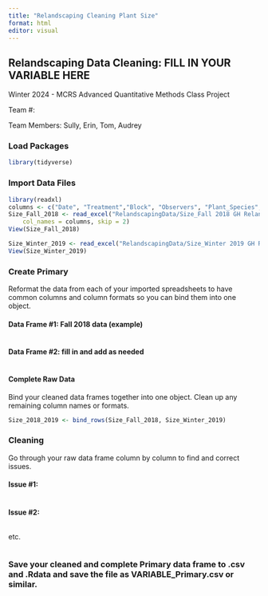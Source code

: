 ```yaml
---
title: "Relandscaping Cleaning Plant Size"
format: html
editor: visual
---
```


## Relandscaping Data Cleaning: FILL IN YOUR VARIABLE HERE

Winter 2024 - MCRS Advanced Quantitative Methods Class Project

Team #:

Team Members: Sully, Erin, Tom, Audrey

### Load Packages

```r
library(tidyverse)

```

### Import Data Files

```r
library(readxl)
columns <- c("Date", "Treatment","Block", "Observers", "Plant_Species", "Tag_Number", "Height_cm", "Width_cm", "Length_cm", "Notes"  )
Size_Fall_2018 <- read_excel("RelandscapingData/Size_Fall 2018 GH Relandscaping Plant Size Data.xlsx", 
    col_names = columns, skip = 2)
View(Size_Fall_2018)

Size_Winter_2019 <- read_excel("RelandscapingData/Size_Winter 2019 GH Relandscaping Plant Size Data.xlsx",  col_names = columns, skip = 2)
View(Size_Winter_2019)
```

### Create Primary

Reformat the data from each of your imported spreadsheets to have common columns and column formats so you can bind them into one object.

#### Data Frame #1: Fall 2018 data (example)

```r

```

#### Data Frame #2: fill in and add as needed

```r

```

#### Complete Raw Data

Bind your cleaned data frames together into one object. Clean up any remaining column names or formats.

```r
Size_2018_2019 <- bind_rows(Size_Fall_2018, Size_Winter_2019)
```

### Cleaning

Go through your raw data frame column by column to find and correct issues.

#### Issue #1:

```r

```

#### Issue #2:

```r

```

etc.

```r

```

### Save your cleaned and complete Primary data frame to .csv and .Rdata and save the file as VARIABLE_Primary.csv or similar.

```r

```
